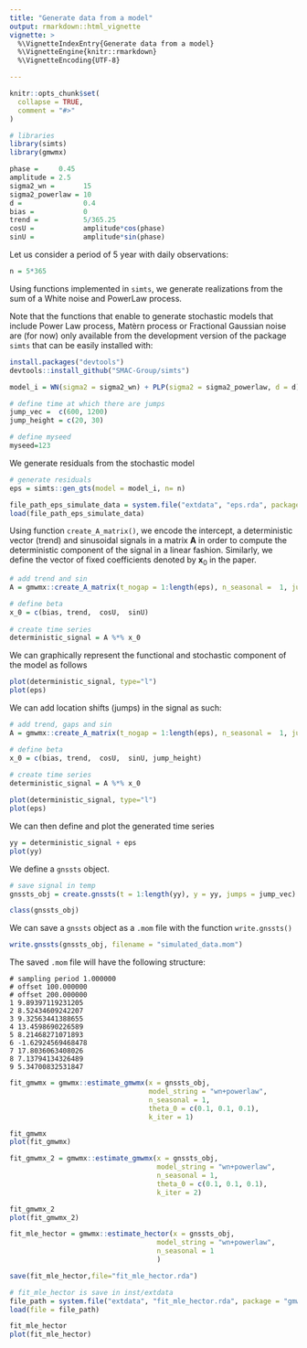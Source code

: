 ```yaml
---
title: "Generate data from a model"
output: rmarkdown::html_vignette
vignette: >
  %\VignetteIndexEntry{Generate data from a model}
  %\VignetteEngine{knitr::rmarkdown}
  %\VignetteEncoding{UTF-8}

---
```

```r
knitr::opts_chunk$set(
  collapse = TRUE,
  comment = "#>"
)

```




```r
# libraries
library(simts)
library(gmwmx)
```


```r
phase =     0.45
amplitude = 2.5
sigma2_wn =       15
sigma2_powerlaw = 10
d =               0.4
bias =            0
trend =           5/365.25
cosU =            amplitude*cos(phase)
sinU =            amplitude*sin(phase)
```


Let us consider a period of 5 year with daily observations:
```r
n = 5*365
```

Using functions implemented in `simts`, we generate realizations from the sum of a White noise and PowerLaw process.

Note that the functions that enable to generate stochastic models that include Power Law process, Matèrn process or Fractional Gaussian noise are (for now) only available from the development version of the package `simts` that can be easily installed with:

```r
install.packages("devtools")
devtools::install_github("SMAC-Group/simts")
```

```r
model_i = WN(sigma2 = sigma2_wn) + PLP(sigma2 = sigma2_powerlaw, d = d)
```


```r
# define time at which there are jumps
jump_vec =  c(600, 1200)
jump_height = c(20, 30)

# define myseed
myseed=123
```

We generate residuals from the stochastic model
```r
# generate residuals
eps = simts::gen_gts(model = model_i, n= n)
```

```r
file_path_eps_simulate_data = system.file("extdata", "eps.rda", package = "gmwmx", mustWork = T)
load(file_path_eps_simulate_data)
```


Using function `create_A_matrix()`, we encode the intercept, a deterministic vector (trend) and sinusoidal signals in a matrix $\boldsymbol{A}$ in order to compute the deterministic component of the signal in a linear fashion. Similarly, we define the vector of fixed coefficients denoted by $\boldsymbol{x}_0$ in the paper.

```r
# add trend and sin
A = gmwmx::create_A_matrix(t_nogap = 1:length(eps), n_seasonal =  1, jumps = NULL)

# define beta
x_0 = c(bias, trend,  cosU,  sinU)
  
# create time series
deterministic_signal = A %*% x_0
```

We can graphically represent the functional and stochastic component of the model as follows
```r
plot(deterministic_signal, type="l")
plot(eps)
```

We can add location shifts (jumps) in the signal as such: 
```r
# add trend, gaps and sin
A = gmwmx::create_A_matrix(t_nogap = 1:length(eps), n_seasonal =  1, jumps = jump_vec)

# define beta
x_0 = c(bias, trend,  cosU,  sinU, jump_height)
  
# create time series
deterministic_signal = A %*% x_0
```

```r
plot(deterministic_signal, type="l")
plot(eps)
```


We can then define and plot the generated time series
```r
yy = deterministic_signal + eps
plot(yy)
```

We define a `gnssts` object.
```r
# save signal in temp
gnssts_obj = create.gnssts(t = 1:length(yy), y = yy, jumps = jump_vec)
```

```r
class(gnssts_obj)
```
We can save a `gnssts` object as a `.mom` file with the function `write.gnssts()`
```r
write.gnssts(gnssts_obj, filename = "simulated_data.mom")
```

The saved `.mom` file will have the following structure:

```
# sampling period 1.000000
# offset 100.000000
# offset 200.000000
1 9.89397119231205
2 8.52434609242207
3 9.32563441388655
4 13.4598690226589
5 8.21468271071893
6 -1.62924569468478
7 17.8036063408026
8 7.13794134326489
9 5.34700832531847
```

```r
fit_gmwmx = gmwmx::estimate_gmwmx(x = gnssts_obj,
                                  model_string = "wn+powerlaw",
                                  n_seasonal = 1,
                                  theta_0 = c(0.1, 0.1, 0.1),
                                  k_iter = 1)

fit_gmwmx
plot(fit_gmwmx)
```


```r
fit_gmwmx_2 = gmwmx::estimate_gmwmx(x = gnssts_obj,
                                    model_string = "wn+powerlaw",
                                    n_seasonal = 1,
                                    theta_0 = c(0.1, 0.1, 0.1),
                                    k_iter = 2)

fit_gmwmx_2
plot(fit_gmwmx_2)
```

```r
fit_mle_hector = gmwmx::estimate_hector(x = gnssts_obj,
                                    model_string = "wn+powerlaw",
                                    n_seasonal = 1
                                    )


```


```r
save(fit_mle_hector,file="fit_mle_hector.rda")
```


```r
# fit_mle_hector is save in inst/extdata
file_path = system.file("extdata", "fit_mle_hector.rda", package = "gmwmx", mustWork = T)
load(file = file_path)
```

```r
fit_mle_hector
plot(fit_mle_hector)
```

